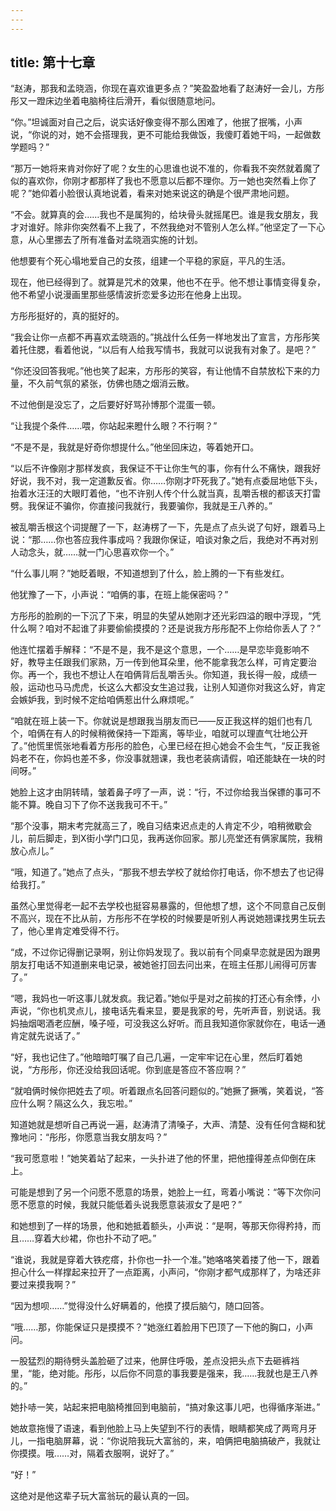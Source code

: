 ```yaml
---
---
---
```

title: 第十七章
---




“赵涛，那我和孟晓涵，你现在喜欢谁更多点？”笑盈盈地看了赵涛好一会儿，方彤彤又一蹬床边坐着电脑椅往后滑开，看似很随意地问。

“你。”坦诚面对自己之后，说实话好像变得不那么困难了，他抿了抿嘴，小声说，“你说的对，她不会搭理我，更不可能给我做饭，我傻盯着她干吗，一起做数学题吗？”

“那万一她将来肯对你好了呢？女生的心思谁也说不准的，你看我不突然就着魔了似的喜欢你，你刚才都那样了我也不愿意以后都不理你。万一她也突然看上你了呢？”她仰着小脸很认真地说着，看来对她来说这的确是个很严肃地问题。

“不会。就算真的会……我也不是属狗的，给块骨头就摇尾巴。谁是我女朋友，我才对谁好。除非你突然看不上我了，不然我绝对不管别人怎么样。”他坚定了一下心意，从心里挪去了所有准备对孟晓涵实施的计划。

他想要有个死心塌地爱自己的女孩，组建一个平稳的家庭，平凡的生活。

现在，他已经得到了。就算是咒术的效果，他也不在乎。他不想让事情变得复杂，他不希望小说漫画里那些感情波折恋爱多边形在他身上出现。

方彤彤挺好的，真的挺好的。

“我会让你一点都不再喜欢孟晓涵的。”挑战什么任务一样地发出了宣言，方彤彤笑着托住腮，看着他说，“以后有人给我写情书，我就可以说我有对象了。是吧？”

“你还没回答我呢。”他也笑了起来，方彤彤的笑容，有让他情不自禁放松下来的力量，不久前气氛的紧张，仿佛也随之烟消云散。

不过他倒是没忘了，之后要好好骂孙博那个混蛋一顿。

“让我提个条件……喂，你站起来瞪什么眼？不行啊？”

“不是不是，我就是好奇你想提什么。”他坐回床边，等着她开口。

“以后不许像刚才那样发疯，我保证不干让你生气的事，你有什么不痛快，跟我好好说，我不对，我一定道歉反省。你……你刚才吓死我了。”她有点委屈地低下头，抬着水汪汪的大眼盯着他，“也不许别人传个什么就当真，乱嚼舌根的都该天打雷劈。我保证不骗你，你直接问我就行，我要骗你，我就是王八养的。”

被乱嚼舌根这个词提醒了一下，赵涛楞了一下，先是点了点头说了句好，跟着马上说：“那……你也答应我件事成吗？我跟你保证，咱谈对象之后，我绝对不再对别人动念头，就……就一门心思喜欢你一个。”

“什么事儿啊？”她眨着眼，不知道想到了什么，脸上腾的一下有些发红。

他犹豫了一下，小声说：“咱俩的事，在班上能保密吗？”

方彤彤的脸刷的一下沉了下来，明显的失望从她刚才还光彩四溢的眼中浮现，“凭什么啊？咱对不起谁了非要偷偷摸摸的？还是说我方彤彤配不上你给你丢人了？”

他连忙摆着手解释：“不是不是，我不是这个意思，一个……是早恋毕竟影响不好，教导主任跟我们家熟，万一传到他耳朵里，他不能拿我怎么样，可肯定要治你。再一个，我也不想让人在咱俩背后乱嚼舌头。你知道，我长得一般，成绩一般，运动也马马虎虎，长这么大都没女生追过我，让别人知道你对我这么好，肯定会嫉妒我，到时候不定给咱俩惹出什么麻烦呢。”

“咱就在班上装一下。你就说是想跟我当朋友而已——反正我这样的姐们也有几个，咱俩在有人的时候稍微保持一下距离，等毕业，咱就可以理直气壮地公开了。”他慌里慌张地看着方彤彤的脸色，心里已经在担心她会不会生气，“反正我爸妈老不在，你妈也差不多，你没事就翘课，我也老装病请假，咱还能缺在一块的时间呀。”

她脸上这才由阴转晴，皱着鼻子哼了一声，说：“行，不过你给我当保镖的事可不能不算。晚自习下了你不送我我可不干。”

“那个没事，期末考完就高三了，晚自习结束迟点走的人肯定不少，咱稍微歇会儿，前后脚走，到X街小学门口见，我再送你回家。那儿亮堂还有俩家属院，我稍放心点儿。”

“哦，知道了。”她点了点头，“那我不想去学校了就给你打电话，你不想去了也记得给我打。”

虽然心里觉得老一起不去学校也挺容易暴露的，但他想了想，这个不同意自己反倒不高兴，现在不比从前，方彤彤不在学校的时候要是听别人再说她翘课找男生玩去了，他心里肯定难受得不行。

“成，不过你记得删记录啊，别让你妈发现了。我以前有个同桌早恋就是因为跟男朋友打电话不知道删来电记录，被她爸打回去问出来，在班主任那儿闹得可厉害了。”

“嗯，我妈也一听这事儿就发疯。我记着。”她似乎是对之前挨的打还心有余悸，小声说，“你也机灵点儿，接电话先看来显，要是我家的号，先听声音，别说话。我妈抽烟喝酒老应酬，嗓子哑，可没我这么好听。而且我知道你家就你在，电话一通肯定就先说话了。”

“好，我也记住了。”他暗暗叮嘱了自己几遍，一定牢牢记在心里，然后盯着她说，“方彤彤，你还没给我回话呢。你到底是答应不答应啊？”

“就咱俩时候你把姓去了呗。听着跟点名回答问题似的。”她撅了撅嘴，笑着说，“答应什么啊？隔这么久，我忘啦。”

知道她就是想听自己再说一遍，赵涛清了清嗓子，大声、清楚、没有任何含糊和犹豫地问：“彤彤，你愿意当我女朋友吗？”

“我可愿意啦！”她笑着站了起来，一头扑进了他的怀里，把他撞得差点仰倒在床上。

可能是想到了另一个问愿不愿意的场景，她脸上一红，弯着小嘴说：“等下次你问愿不愿意的时候，我就只能低着头说我愿意装淑女了是吧？”

和她想到了一样的场景，他和她抵着额头，小声说：“是啊，等那天你得矜持，而且……穿着大纱裙，你也扑不动了吧。”

“谁说，我就是穿着大铁疙瘩，扑你也一扑一个准。”她咯咯笑着搂了他一下，跟着担心什么一样撑起来拉开了一点距离，小声问，“你刚才都气成那样了，为啥还非要过来摸我啊？”

“因为想呗……”觉得没什么好瞒着的，他摸了摸后脑勺，随口回答。

“哦……那，你能保证只是摸摸不？”她涨红着脸用下巴顶了一下他的胸口，小声问。

一股猛烈的期待劈头盖脸砸了过来，他屏住呼吸，差点没把头点下去砸裤裆里，“能，绝对能。彤彤，以后你不同意的事我要是强来，我……我就也是王八养的。”

她扑哧一笑，站起来把电脑椅推回到电脑前，“搞对象这事儿吧，也得循序渐进。”

她故意拖慢了语速，看到他脸上马上失望到不行的表情，眼睛都笑成了两弯月牙儿，一指电脑屏幕，说：“你说陪我玩大富翁的，来，咱俩把电脑搞破产，我就让你摸摸。哦……对，隔着衣服啊，说好了。”

“好！”

这绝对是他这辈子玩大富翁玩的最认真的一回。